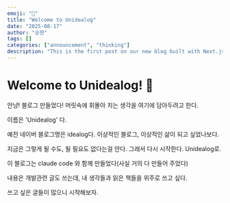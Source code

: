 ```yaml
---
emoji: "🎉"
title: "Welcome to Unidealog"
date: "2025-08-17"
author: "승현"
tags: []
categories: ["announcement", "thinking"]
description: "This is the first post on our new blog built with Next.js and shadcn/ui."
---
```


# Welcome to Unidealog! 🎉

안냥! 블로그 만들었다!
머릿속에 휘몰아 치는 생각을 여기에 담아두려고 한다. 

이름은 'Unidealog' 다. 

예전 네이버 블로그명은 idealog다. 이상적인 블로그, 이상적인 삶이 되고 싶었나보다.

지금은 그렇게 될 수도, 될 필요도 없다는걸 안다. 그래서 다시 시작한다. Unidealog로.

이 블로그는 claude code 와 함께 만들었다(사실 거의 다 만들어 주었다)

내용은 개발관련 글도 쓰는데, 내 생각들과 읽은 책들을 위주로 쓰고 싶다. 

쓰고 싶은 글들이 많으니 시작해보자.